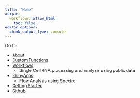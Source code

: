```yaml
---
title: "Home"
output:
  workflowr::wflow_html:
    toc: false
editor_options:
  chunk_output_type: console
---
```


Go to:
 
- [About](https://drthomasoneil.github.io/CVR-site/about.html)
- [Custom Functions](https://drthomasoneil.github.io/CVR-site/functions.html)
- [Workflows](https://drthomasoneil.github.io/CVR-site/workflows.html)
  - Single Cell RNA processing and analysis using public data
- [ShinyApps](https://drthomasoneil.github.io/CVR-site/apps.html)
  - Flow Analysis using Spectre
- [Getting Started](https://drthomasoneil.github.io/CVR-site/start.html)
- [Github](https://github.com/DrThomasOneil/CVR-site) 